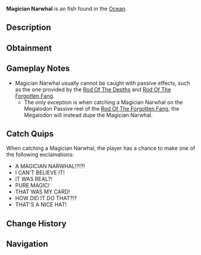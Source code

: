 {{FishInfobox
|image          = Magician Narwhal.png
|rarity         = Apex
|sea            = First Sea, Second Sea
|location       = [[Ocean]]
|sublocation    = 
|sources        = Fishing Rod
|nopassive      = 1
|radar_location = 
|xp             = 2500000
|weather        = Clear
|time           = 
|season         = Summer
|bait           = Golden Worm
|base_weight    = 20000
|base_value     = 1000000
|weight_range   = 14600
|base_chance    = 1
|base_resil     = -20
}}
'''Magician Narwhal''' is an {{Rarity|Apex}} fish found in the [[Ocean]].

== Description ==
{{Description|A whimsical narwhal with a neat top hat and an enchanted magician's wand, casting spells beneath waves.|Bestiary Entry}}

== Obtainment ==
{{Fish Availability|
Narwhal Hunt/Magician Narwhal/First Sea
Narwhal Hunt/Magician Narwhal/Second Sea
|top_rods      = 
Leviathan's Fang Rod\21532.27\186237.8;
Azure Of Lagoon\17019.49\128441.55;
Trident Rod\16712.13\135077.89;
Great Rod of Oscar\14980.29\109672.52;
No-Life Rod\14828.49\126287.2;
Destiny Rod\11588.74\94823.2;
Heaven's Rod\10665.05\87166.21;
Ethereal Prism Rod\14522.22\117285.32;
Rod Of The Exalted One\11554.67\99784.85;
Poseidon Rod\11514.86\99838.51;
Astralhook Rod\14363.58\114952.6;
Seraphic Rod\14008.7\116728.28;
Challenger's Rod\13121.5\111006.69;
Rod Of The Forgotten Fang\13107.47\113367.85;
Rod Of The Depths\11420.12\98579.99;
Zeus Rod\11208.35\96903.86;
Depthseeker Rod\10318.92\88612.94;
Avalanche Rod\9080.86\78124.96;
Volcanic Rod\8828.4\75301.22;
Steady Rod\3259.61\24928.09
|recommended   = Trident Rod
}}

== Gameplay Notes ==
* Magician Narwhal usually cannot be caught with passive effects, such as the one provided by the [[Rod Of The Depths]] and [[Rod Of The Forgotten Fang]].
** The only exception is when catching a Magician Narwhal on the Megalodon Passive reel of the [[Rod Of The Forgotten Fang]], the Megalodon will instead dupe the Magician Narwhal.

== Catch Quips ==
When catching a Magician Narwhal, the player has a chance to make one of the following exclamations:
* A MAGICIAN NARWHAL!?!?!
* I CAN'T BELIEVE IT!
* IT WAS REAL?!
* PURE MAGIC!
* THAT WAS MY CARD!
* HOW DID IT DO THAT?!?
* THAT'S A NICE HAT!

== Change History ==
{{Change History|{{subst:Current Version}}}}

== Navigation ==
{{Fish Navbox|Ocean}}